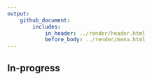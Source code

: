 ```yaml
---
output: 
    github_document:
        includes: 
            in_header: ../render/header.html
            before_body: ../render/menu.html
---
```



## In-progress

<!--
## NC State workshops and slides here

## Articles from FF, etc.
-->